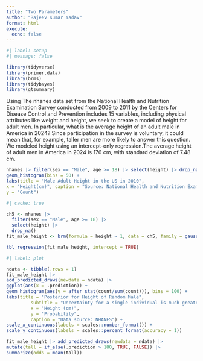 ```yaml
---
title: "Two Parameters"
author: "Rajeev Kumar Yadav"
format: html
execute: 
  echo: false
---
```


```r
#| label: setup
#| message: false

library(tidyverse)
library(primer.data)
library(brms)
library(tidybayes)
library(gtsummary)
```

Using The nhanes data set from the National Health and Nutrition Examination Survey conducted from 2009 to 2011 by the Centers for Disease Control and Prevention includes 15 variables, including physical attributes like weight and height, we seek to create a model of height for adult men. In particular, what is the average height of an adult male in America in 2024? Since participation in the survey is voluntary, it could mean that, for example, taller men are more likely to answer this question. We modeled height using an intercept-only regression.The average height of adult men in America in 2024 is 176 cm, with standard deviation of 7.48 cm.

```r
nhanes |> filter(sex == "Male", age >= 18) |> select(height) |> drop_na() |> ggplot(aes(x = height)) + 
geom_histogram(bins = 50) +
labs(title = "Male Adult Height in the US in 2010",
x = "Height(cm)", caption = "Source: National Health and Nutrition Examination Survey",
y = "Count")
```



```r
#| cache: true

ch5 <- nhanes |>
  filter(sex == "Male", age >= 18) |>
  select(height) |>
  drop_na()
fit_male_height <- brm(formula = height ~ 1, data = ch5, family = gaussian(), silent = 2, refresh = 0, seed = )
```

```r

tbl_regression(fit_male_height, intercept = TRUE)
```


```r
#| label: plot

ndata <- tibble(.rows = 1)
fit_male_height |> 
add_predicted_draws(newdata = ndata) |>
ggplot(aes(x = .prediction)) +
geom_histogram(aes(y = after_stat(count/sum(count))), bins = 100) +
labs(title = "Posterior for Height of Random Male",
         subtitle = "Uncertainty for a single individual is much greater than for the expected value",
         x = "Height (cm)",
         y = "Probability",
         caption = "Data source: NHANES") +
scale_x_continuous(labels = scales::number_format()) +
scale_y_continuous(labels = scales::percent_format(accuracy = 1))
```

```r

fit_male_height |> add_predicted_draws(newdata = ndata) |>
mutate(tall = if_else(.prediction > 180, TRUE, FALSE)) |>
summarize(odds = mean(tall))
```

